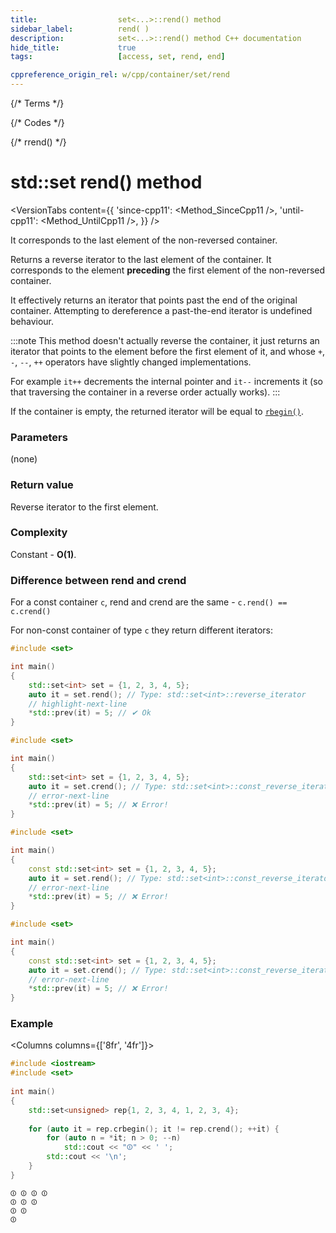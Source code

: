 ```yaml
---
title:					set<...>::rend() method
sidebar_label:			rend( )
description:			set<...>::rend() method C++ documentation
hide_title:				true
tags:					[access, set, rend, end]

cppreference_origin_rel: w/cpp/container/set/rend
---
```



{/* Terms */}

{/* Codes */}

{/* rrend() */}

# std::set rend() method

<VersionTabs content={{
	'since-cpp11': <Method_SinceCpp11 />,
	'until-cpp11': <Method_UntilCpp11 />,
}} />

It corresponds to the last element of the non-reversed container.

Returns a <Tooltip title={Term_ContAlias_ReverseIterator}>reverse iterator</Tooltip> to the last element of the container.
It corresponds to the element **preceding** the first element of the non-reversed container.

It effectively returns an iterator that points past the end of the original container. 
Attempting to dereference a past-the-end iterator is <Tooltip title={Term_UndefinedBehaviour}>undefined behaviour</Tooltip>.

:::note
This method doesn't actually reverse the container, it just returns an iterator that points to the element before the first element of it,
and whose `+`, `-`, `--`, `++` operators have slightly changed implementations.

For example `it++` decrements the internal pointer and `it--` increments it (so that traversing the container in a reverse order actually works).
:::

If the container is empty, the returned iterator will be equal to [`rbegin()`](/docs/std/containers/sets/set/rbegin).

### Parameters

(none)

### Return value

Reverse iterator to the first element.

### Complexity

Constant - **O(1)**.

### Difference between rend and crend

For a const container `c`, rend and crend are the same - `c.rend() == c.crend()`

For non-const container of type `c` they return different iterators:

<Tabs>
<TabItem value="non-const-container" label="Non const container" default>

<Tabs>
<TabItem value="rend" label="rend" default>

```cpp
#include <set>

int main()
{
	std::set<int> set = {1, 2, 3, 4, 5};
	auto it = set.rend(); // Type: std::set<int>::reverse_iterator
	// highlight-next-line
	*std::prev(it) = 5; // ✔ Ok
}
```

</TabItem>
<TabItem value="crend" label="crend" default>

```cpp
#include <set>

int main()
{
	std::set<int> set = {1, 2, 3, 4, 5};
	auto it = set.crend(); // Type: std::set<int>::const_reverse_iterator
	// error-next-line
	*std::prev(it) = 5; // ❌ Error! 
}
```

</TabItem>
</Tabs>

</TabItem>
<TabItem value="const-container" label="Const container">

<Tabs>
<TabItem value="rend" label="rend" default>

```cpp
#include <set>

int main()
{
	const std::set<int> set = {1, 2, 3, 4, 5};
	auto it = set.rend(); // Type: std::set<int>::const_reverse_iterator
	// error-next-line
	*std::prev(it) = 5; // ❌ Error! 
}
```

</TabItem>
<TabItem value="crend" label="crend" default>

```cpp
#include <set>

int main()
{
	const std::set<int> set = {1, 2, 3, 4, 5};
	auto it = set.crend(); // Type: std::set<int>::const_reverse_iterator
	// error-next-line
	*std::prev(it) = 5; // ❌ Error! 
}
```

</TabItem>
</Tabs>

</TabItem>
</Tabs>


### Example

<Columns columns={['8fr', '4fr']}>
<div>

```cpp title='Main.cpp' showLineNumbers
#include <iostream>
#include <set>
 
int main()
{
	std::set<unsigned> rep{1, 2, 3, 4, 1, 2, 3, 4};
 
	for (auto it = rep.crbegin(); it != rep.crend(); ++it) {
		for (auto n = *it; n > 0; --n)
			std::cout << "⏼" << ' ';
		std::cout << '\n';
	}
}
```

</div>
<div>

```plaintext title="Output"
⏼ ⏼ ⏼ ⏼ 
⏼ ⏼ ⏼ 
⏼ ⏼ 
⏼
```

</div>
</Columns>
